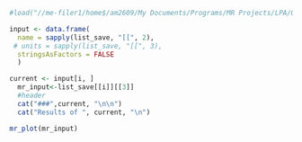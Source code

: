 

```r
#load("//me-filer1/home$/am2609/My Documents/Programs/MR Projects/LPA/Outputs/stroke_results.RData")

input <- data.frame(
  name = sapply(list_save, "[[", 2),
 # units = sapply(list_save, "[[", 3),
  stringsAsFactors = FALSE
  )

current <- input[i, ]
  mr_input<-list_save[[i]][[3]]
  #header
  cat("###",current, "\n\n")
  cat("Results of ", current, "\n")
```


```r
mr_plot(mr_input)
```
